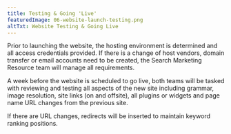 ```yaml
---
title: Testing & Going 'Live'
featuredImage: 06-website-launch-testing.png
altTxt: Website Testing & Going Live
---
```


<div className="text-justify">
  <p className="pb-3">
    Prior to launching the website, the hosting environment is determined and
    all access credentials provided. If there is a change of host vendors,
    domain transfer or email accounts need to be created, the Search Marketing
    Resource team will manage all requirements.
  </p>
  <p className="pb-3">
    A week before the website is scheduled to go live, both teams will be tasked
    with reviewing and testing all aspects of the new site including grammar,
    image resolution, site links (on and offsite), all plugins or widgets and
    page name URL changes from the previous site.
  </p>
  <p>
    If there are URL changes, redirects will be inserted to maintain keyword
    ranking positions.
  </p>
</div>
